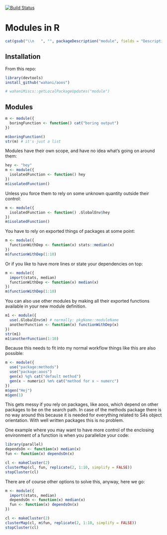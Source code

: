 [![Build Status](https://travis-ci.org/wahani/module.png?branch=master)](https://travis-ci.org/wahani/module)

# Modules in R
```r
cat(gsub("\\n   ", "", packageDescription("module", fields = "Description")))
```

## Installation

From this repo:
```r
library(devtools)
install_github("wahani/aoos")
```

```r
# wahaniMiscs::getLocalPackageUpdates("module")
```

## Modules

```r
m <- module({
  boringFunction <- function() cat("boring output")
})

m$boringFunction()
str(m) # it's just a list
```

Modules have their own scope, and have no idea what's going on around them:

```r
hey <- "hey"
m <- module({
  isolatedFunction <- function() hey
})
m$isolatedFunction()
```

Unless you force them to rely on some unknown quantity outside their control:

```r
m <- module({
  isolatedFunction <- function() .GlobalEnv$hey
})
m$isolatedFunction()
```

You have to rely on exported things of packages at some point:

```r
m <- module({
  functionWithDep <- function(x) stats::median(x)
})
m$functionWithDep(1:10)
```

Or if you like to have more lines or state your dependencies on top:

```r
m <- module({
  import(stats, median)
  functionWithDep <- function(x) median(x)
})
m$functionWithDep(1:10)
```

You can also use other modules by making all their exported functions
available in your new module definition.

```r
m1 <- module({
  use(.GlobalEnv$m) # normally: pkgName::moduleName
  anotherFunction <- function(x) functionWithDep(x)
})
str(m1)
m1$anotherFunction(1:10)
```

Because this needs to fit into my normal workflow things like this are also possible:

```r
m <- module({
  use("package:methods")
  use("package:aoos")
  gen(x) %g% cat("default method")
  gen(x ~ numeric) %m% cat("method for x ~ numerc")
})
m$gen("Hej")
m$gen(1)
```

This gets messy if you rely on packages, like aoos, which depend on other
packages to be on the search path. In case of the methods package there is no
way around this because it is needed for everything related to S4s object
orientation. With well written packages this is no problem.

One example where you may want to have more control of the enclosing environment 
of a function is when you parallelize your code:

```r
library(parallel)
dependsOn <- function(x) median(x)
fun <- function(x) dependsOn(x) 

cl <- makeCluster(2)
clusterMap(cl, fun, replicate(2, 1:10, simplify = FALSE))
stopCluster(cl)
```

There are of course other options to solve this, anyway, here we go:

```r
m <- module({
  import(stats, median)
  dependsOn <- function(x) median(x)
  fun <- function(x) dependsOn(x) 
})

cl <- makeCluster(2)
clusterMap(cl, m$fun, replicate(2, 1:10, simplify = FALSE))
stopCluster(cl)
```
